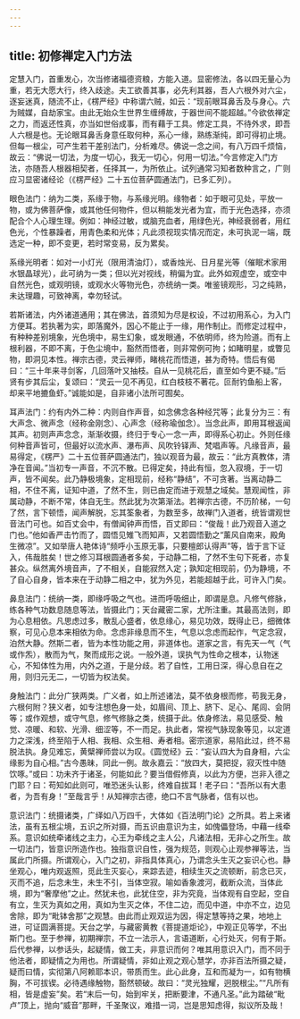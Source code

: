 ```yaml
---
---
---
```

title: 初修禅定入门方法
---




定慧入门，首重发心，次当修诸福德资粮，方能入道。显密修法，各以四无量心为重，若无大愿大行，终入歧途。夫工欲善其事，必先利其器，吾人六根外对六尘，逐妄迷真，随流不止，《楞严经》中称谓六贼，如云：“现前眼耳鼻舌及与身心。六为贼媒，自劫家宝。由此无始众生世界生缠缚故，于器世间不能超越。”今欲依禅定之力，而返还性真，亦当如世俗成事，而有藉于工具。修定工具，不待外求，即吾人六根是也。无论眼耳鼻舌身意任取何种，系心一缘，熟练渐纯，即可得初止境。但每一根尘，可产生若干差别法门，分析难尽。佛说一念之间，有八万四千烦恼，故云：“佛说一切法，为度一切心，我无一切心，何用一切法。”今言修定入门方法，亦随吾人根器相契者，任择其一，为所依止。试列通常习知者数种言之，广则应习显密诸经论（《楞严经》二十五位菩萨圆通法门，已多汇列）。

眼色法门：纳为二类，系缘于物，与系缘光明。缘物者：如于眼可见处，平放一物，或为佛菩萨像，或其他任何物件，但以稍能发光者为宜，而于光色选择，亦须配合个人心理生理。例如：神经过敏，或脑充血者，用绿色光，神经衰弱者，用红色光，个性暴躁者，用青色柔和光体；凡此须视现实情况而定，未可执泥一端，既选定一种，即不变更，若时常变易，反为累矣。

系缘光明者：如对一小灯光（限用清油灯），或香烛光、日月星光等（催眠术家用水银晶球光），此可纳为一类；但以光对视线，稍偏为宜。此外如观虚空，或空中自然光色，或观明镜，或观水火等物光色，亦统纳一类。唯鉴镜观形，习之纯熟，未达理趣，可致神离，幸勿轻试。

若斯诸法，内外诸道通用；其在佛法，首须知为尽是权设，不过初用系心，为入门方便耳。若执著为实，即落魔外，因心不能止于一缘，用作制止。而修定过程中，有种种差别境象，光色境中，易生幻象，或发眼通，不依明师，终为险道。而有上根利器，不即不离，于色尘境中，豁然而悟者，则非常例可拘；如睹明星，或瞥见物，即洞见本性。禅宗古德，灵云禅师，睹桃花而悟道，甚为奇特。悟后有偈曰：“三十年来寻剑客，几回落叶又抽枝。自从一见桃花后，直至如今更不疑。”后贤有步其后尘，复颂曰：“灵云一见不再见，红白枝枝不著花。叵耐钓鱼船上客，却来平地摝鱼虾。”诚能如是，自非诸小法所可囿矣。

耳声法门：约有内外二种：内则自作声音，如念佛念各种经咒等；此复分为三：有大声念、微声念（经称金刚念）、心声念（经称瑜伽念）。当念此声，即用耳根返闻其声。初则声声念念，渐渐收摄，终归于专心一念一声，即得系心初止。外则任缘何种音声皆可，但最好以流水声、瀑布声、风吹铃铎声、梵唱声等。凡缘音声，最易得定，《楞严》二十五位菩萨圆通法门，独以观音为最，故云：“此方真教体，清净在音闻。”当初专一声音，不沉不散。已得定矣，持此有恒，忽入寂境，于一切声，皆不闻矣。此乃静极境象，定相现前，经称“静结”，不可贪著。当离动静二相，不住不离，证知中道，了然不生，则已由定而进于观慧之域矣。慧观闻性，非属动静，不断不常，体自无生。然此犹为次第渐法。若禅宗古德，不历阶梯，一句了然，言下顿悟，闻声解脱，忘其筌象者，为数至多，故禅门入道者，统皆谓观世音法门可也。如百丈会中，有僧闻钟声而悟，百丈即曰：“俊哉！此乃观音入道之门也。”他如香严击竹而了，圆悟见雉飞而知声，又若圆悟勤之“薰风自南来，殿角生微凉”。又如举唐人艳体诗“频呼小玉原无事，只要檀郎认得声”等，皆于言下证入，伟哉胜矣！世之修习耳根圆通者多矣，于动静二相，了然不生句下死者，亦复甚众。纵然离外境音声，了不相关，自能寂然入定；孰知定相现前，仍为静境，不了自心自身，皆本来在于动静二相之中，犹为外见，若能超越于此，可许入门矣。

鼻息法门：统纳一类，即缘呼吸之气也。进而呼吸细止，即谓是息。凡修气修脉，练各种气功数息随息等法，皆摄此门；天台藏密二家，尤所注重。其最高法则，即为心息相依。凡思虑过多，散乱心盛者，依息缘心，易见功效，既得止已，细微体察，可见心息本来相依为命。念虑非缘息而不生，气息以念虑而起作，气定念寂，泊然大静。然斯二者，皆为本性功能之用，非道体也。道家之言，有先天一气（气或作炁），散而为气，聚而成形之说。一般外道，误执气为性命之根本，认物迷心，不知体性为用，内外之道，于是分歧。若了自性，工用日深，得心息自在之用，则归元无二，一切皆为权法矣。

身触法门：此分广狭两类。广义者，如上所述诸法，莫不依身根而修，苟我无身，六根何附？狭义者，如专注想色身一处，如眉间、顶上、脐下、足心、尾闾、会阴等；或作观想，或守气息，修气修脉之类，统摄于此。依身修法，易见感受、触觉、凉暖、和软、光滑、细涩等，不一而足。执此者，常视气脉现象等见，以定道力之深浅，终至陷于人相、我相、众生相、寿者相。密宗道家，易陷此过，终不易脱法执。身见难忘，黄檗禅师尝以为叹。《圆觉经》云：“妄认四大为自身相，六尘缘影为自心相。”古今愚昧，同此一例。故永嘉云：“放四大，莫把捉，寂灭性中随饮啄。”或曰：功未齐于诸圣，何能如此？要当借假修真，以此为方便，岂非入德之门耶？曰：苟知如此则可，唯恐迷头认影，终难自拔耳！老子曰：“吾所以有大患者，为吾有身！”至哉言乎！从知禅宗古德，绝口不言气脉者，信有以也。

意识法门：统摄诸类，广绎如八万四千，大体如《百法明门论》之所具。若上来诸法，虽有五根尘境，五识之所对摄，而五识由意识为主，如傀儡登场，中藉一线牵系。意识如统牵诸线之主力，心王为牵线之主人公，凡诸法相，无非心之所生。故一切法门，皆意识所造作也。独指意识自性，强为规范，则观心止观参禅等法，当属此门所摄。所谓观心，入门之初，非指具体真心，乃谓念头生灭之妄识心也。静坐观心，唯内观返照，觅此生灭妄心，来踪去迹，相续生灭之流顿断，前念已灭，灭而不追，后念未生，未生不引，当体空寂。喻如香象渡河，截断众流，当体此境，即为“奢摩他”之止。然犹未也，此犹住空，非为究竟，当体观有自空起，空自有立，生灭为真如之用，真如为生灭之体，不住二边，而见中道，中亦不立，边见舍除，即为“毗钵舍那”之观慧。由此而止观双运为因，得定慧等持之果，地地上进，可证圆满菩提。天台之学，与藏密黄教《菩提道炬论》，中观正见等学，不出斯门也。至于参禅，初期禅宗，不立一法示人，言语道断，心行处灭，何有于斯。后代参禅，以参话头，起疑情，做工夫，非意识而何？唯其用意识入门，而不同于他法者，即疑情之为用也。所谓疑情，非如止观之观心慧学，亦非百法所摄之疑，疑而曰情，实彻第八阿赖耶本识，带质而生。此心此身，互和而凝为一，如有物横胸，不可拔锲。必待遇缘触物，豁然顿破。故曰：“灵光独耀，迥脱根尘。”“凡所有相，皆是虚妄”矣。若“末后一句，始到牢关，把断要津，不通凡圣。”此为踏破“毗卢”顶上，抛向“威音”那畔，千圣聚议，难措一词，岂是思知虑得，拟议所及哉！